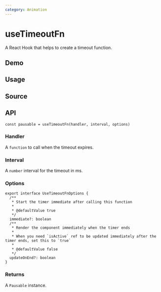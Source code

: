 ```yaml
---
category: Animation
---
```


# useTimeoutFn


<HooksType category="Animation" pausable />

A React Hook that helps to create a timeout function.

## Demo


<App />

## Usage



## Source


<Source />

## API

```tsx
const pausable = useTimeoutFn(handler, interval, options)
```

### Handler

A `function` to call when the timeout expires.

### Interval

A `number` interval for the timeout in ms.

### Options

```tsx
export interface UseTimeoutFnOptions {
  /**
   * Start the timer immediate after calling this function
   *
   * @defaultValue true
   */
  immediate?: boolean
  /**
   * Render the component immediately when the timer ends
   *
   * When you need `isActive` ref to be updated immediately after the timer ends, set this to `true`
   *
   * @defaultValue false
   */
  updateOnEnd?: boolean
}
```

### Returns


<Tip type="pausable" />

A `Pausable` instance.
